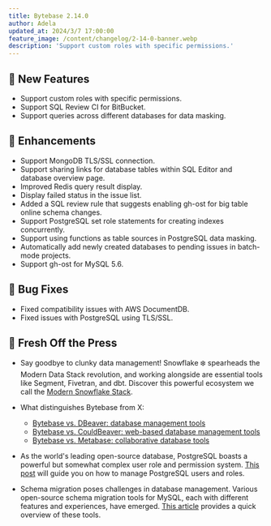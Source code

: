 ```yaml
---
title: Bytebase 2.14.0
author: Adela
updated_at: 2024/3/7 17:00:00
feature_image: /content/changelog/2-14-0-banner.webp
description: 'Support custom roles with specific permissions.'
---
```


## 🚀 New Features

- Support custom roles with specific permissions.
- Support SQL Review CI for BitBucket.
- Support queries across different databases for data masking.

## 🎄 Enhancements

- Support MongoDB TLS/SSL connection.
- Support sharing links for database tables within SQL Editor and database overview page.
- Improved Redis query result display.
- Display failed status in the issue list.
- Added a SQL review rule that suggests enabling gh-ost for big table online schema changes.
- Support PostgreSQL set role statements for creating indexes concurrently.
- Support using functions as table sources in PostgreSQL data masking.
- Automatically add newly created databases to pending issues in batch-mode projects.
- Support gh-ost for MySQL 5.6.

## 🐞 Bug Fixes

- Fixed compatibility issues with AWS DocumentDB.
- Fixed issues with PostgreSQL using TLS/SSL.

## 📰 Fresh Off the Press

- Say goodbye to clunky data management! Snowflake ❄️ spearheads the Modern Data Stack revolution, and working alongside are essential tools like Segment, Fivetran, and dbt. Discover this powerful ecosystem we call the [Modern Snowflake Stack](/blog/modern-snowflake-stack/).

- What distinguishes Bytebase from X:

  - [Bytebase vs. DBeaver: database management tools](/blog/bytebase-vs-dbeaver/)
  - [Bytebase vs. CouldBeaver: web-based database management tools](/blog/bytebase-vs-cloudbeaver/)
  - [Bytebase vs. Metabase: collaborative database tools](/blog/bytebase-vs-metabase/)

- As the world's leading open-source database, PostgreSQL boasts a powerful but somewhat complex user role and permission system. [This post](/blog/how-to-manage-postgres-users-and-roles/) will guide you on how to manage PostgreSQL users and roles.

- Schema migration poses challenges in database management. Various open-source schema migration tools for MySQL, each with different features and experiences, have emerged. [This article](/blog/top-open-source-mysql-migration-tools/) provides a quick overview of these tools.

<IncludeBlock url="/docs/get-started/install/install-upgrade"></IncludeBlock>
